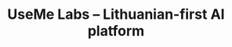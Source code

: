 ﻿---
title: "UseMe Labs – Lithuanian-first AI platform"
description: "UseMe Labs orchestrates agents, RAG and workflows with Lithuanian-native quality across documents and data."
layout: "home"
hero:
  eyebrow: "Built for Lithuania"
  headline: "A Lithuanian AI super assistant"
  subheadline: "Analyse documents, build reports and automate work with agents that speak fluent Lithuanian and understand your sector."
  badges:
    - "Lithuanian RAG"
    - "Agent orchestration"
    - "EU data residency"
  primaryCta:
    label: "Start free trial"
    href: "/trial"
  secondaryCta:
    label: "Watch demo"
    href: "/demo"
sections:
  - id: "what"
    eyebrow: "Why UseMe?"
    heading: "A multi-model control plane tuned for Lithuanian language"
    body: |
      UseMe Labs unifies top-tier LLM providers behind a single assistant, selecting the best model per task while prioritising Lithuanian terminology, regulations and tone.
    bullets:
      - "One interface for the super assistant, specialised agents and workflows"
      - "Automatic model routing based on task, language and compliance requirements"
      - "Knowledge base enriched with Lithuanian legal, public sector and financial context"
  - id: "agents"
    eyebrow: "Workflows"
    heading: "Turn scattered knowledge flows into dependable agents"
    body: |
      Deploy agents that triage inboxes, answer customers, push tasks to JIRA or Asana and deliver briefings to leadership.
    bullets:
      - "Email, CRM, document processing and ticketing agents"
      - "Visual workflow builder with approvals, escalations and guard rails"
      - "Versioned organisational memory with source control"
  - id: "capabilities"
    eyebrow: "What it delivers"
    heading: "From PDFs to voice transcripts"
    cards:
      - eyebrow: "Document AI"
        title: "Understands PDFs, DOCX and XLSX in Lithuanian"
        description: "Extracts key clauses, compares contracts and prepares summaries with full context."
        features:
          - "Automated insights with Lithuanian legal phrasing"
          - "Difference analysis against your templates"
      - eyebrow: "Data analysis"
        title: "Converse with Power BI, Excel and databases"
        description: "Natural language questions become tables, charts and scheduled reports."
        features:
          - "Automatic SQL and DAX generation"
          - "Narrative briefings written in Lithuanian"
      - eyebrow: "Multimodal agents"
        title: "Text, voice and vision working together"
        description: "Blend conversations, audio recordings and annotated images into one action plan."
        features:
          - "Voice summaries and actions from Teams recordings"
          - "Image recognition for manufacturing and field ops"
  - id: "trust"
    eyebrow: "Trust"
    heading: "Auditable, explainable and sovereign"
    body: |
      Every interaction is logged, signed and auditable. Data stays in the EU and access is configured to follow Lithuanian DPA guidance.
    bullets:
      - "ISO/IEC 27001-aligned processes with live activity trails"
      - "Hybrid deployment via private VPC or Vercel Edge"
      - "Traceability for RAG sources and agent reasoning"
  - id: "cta"
    heading: "Let us tailor an AI crew for your team"
    body: |
      Share a few details and within 48 hours you will receive a proposed workflow blueprint, recommended agents and integration notes.
    cta:
      label: "Schedule a consult"
      href: "/trial"
---
